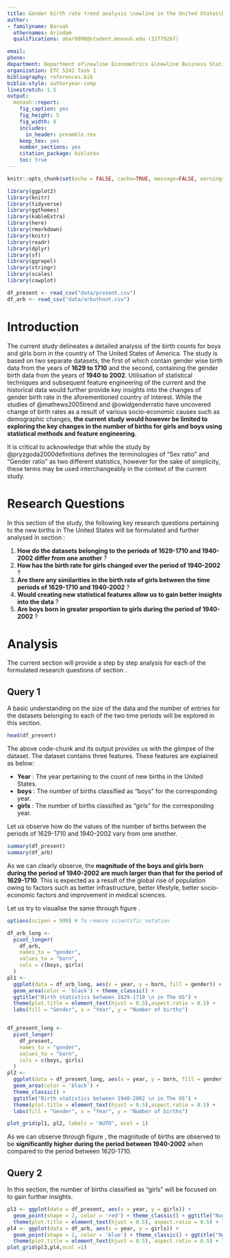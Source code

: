 ```yaml
---
title: Gender birth rate trend analysis \newline in the United States\huge
author:
- familyname: Baruah
  othernames: Arindam
  qualifications: abar0090@student.monash.edu (32779267)

email: 
phone: 
department: Department of\newline Econometrics &\newline Business Statistics
organization: ETC 5242 Task 1
bibliography: references.bib
biblio-style: authoryear-comp
linestretch: 1.5
output:
  monash::report:
    fig_caption: yes
    fig_height: 5
    fig_width: 8
    includes:
      in_header: preamble.tex
    keep_tex: yes
    number_sections: yes
    citation_package: biblatex
    toc: true
---
```


```r
knitr::opts_chunk$set(echo = FALSE, cache=TRUE, message=FALSE, warning=FALSE,tidy.opts = list(width.cutoff = 60), tidy = TRUE)
```

```r

library(ggplot2)
library(knitr)
library(tidyverse)
library(ggthemes)
library(kableExtra)
library(here)
library(rmarkdown)
library(knitr)
library(readr)
library(dplyr)
library(sf)
library(ggrepel)
library(stringr)
library(scales)
library(cowplot)
```


```r
df_present <- read_csv("data/present.csv")
df_arb <- read_csv("data/arbuthnot.csv")
```

# Introduction

The current study delineates a detailed analysis of the birth counts for boys and girls born in the country of The United States of America. The study is based on two separate datasets, the first of which contain gender wise birth data from the years of __1629 to 1710__ and the second, containing the gender birth data from the years of __1940 to 2002__. Utilisation of statistical techniques and subsequent feature engineering of the current and the historical data would further provide key insights into the changes of gender birth rate in the aforementioned country of interest. While the studies of @mathews2005trend and @owidgenderratio have uncovered change of birth rates as a result of various socio-economic causes such as demographic changes, __the current study would however be limited to exploring the key changes in the number of births for girls and boys using statistical methods and feature engineering.__

It is critical to acknowledge that while the study by @pryzgoda2000definitions defines the terminologies of "Sex ratio" and "Gender ratio" as two different statistics, however for the sake of simplicity, these terms may be used interchangeably in the context of the current study.

# Research Questions {#label1}

In this section of the study, the following key research questions pertaining to the new births in The United States will be formulated and further analysed in section \ref{label2} :

1. __How do the datasets belonging to the periods of 1629-1710 and 1940-2002 differ from one another__ ? 
2. __How has the birth rate for girls changed over the period of 1940-2002__ ? 
3. __Are there any similarities in the birth rate of girls between the time periods of 1629-1710 and 1940-2002__ ?
4. __Would creating new statistical features allow us to gain better insights into the data__ ?
5. __Are boys born in greater proportion to girls during the period of 1940-2002__ ?

# Analysis {#label2}

The current section will provide a step by step analysis for each of the formulated research questions of section \ref{label1}.

## Query 1

A basic understanding on the size of the data and the number of entries for the datasets belonging to each of the two time periods will be explored in this section.

```r
head(df_present)
```

The above code-chunk and its output provides us with the glimpse of the dataset. The dataset contains three features. These features are explained as below:

- __Year__ : The year pertaining to the count of new births in the United States.
- __boys__ : The number of births classified as "boys" for the corresponding year.
- __girls__ : The number of births classified as "girls" for the corresponding year.

Let us observe how do the values of the number of births between the periods of 1629-1710 and 1940-2002 vary from one another.

\scriptsize
```r
summary(df_present)
summary(df_arb)
```
\normalsize

As we can clearly observe, the __magnitude of the boys and girls born during the period of 1940-2002 are much larger than that for the period of 1629-1710__. This is expected as a result of the global rise of population owing to factors such as better infrastructure, better lifestyle, better socio-economic factors and  improvement in medical sciences.

Let us try to visualise the same through figure \ref{fig:figbirth}.

\scriptsize
```r

options(scipen = 999) # To remove scientific notation

df_arb_long <-
  pivot_longer(
    df_arb,
    names_to = "gender",
    values_to = "born",
    cols = c(boys, girls)
  )
pl1 <-
  ggplot(data = df_arb_long, aes(x = year, y = born, fill = gender)) + 
  geom_area(color = 'black') + theme_classic() + 
  ggtitle("Birth statistics between 1629-1710 \n in The US") + 
  theme(plot.title = element_text(hjust = 0.5),aspect.ratio = 0.5) + 
  labs(fill = "Gender", x = "Year", y = "Number of births")


df_present_long <-
  pivot_longer(
    df_present,
    names_to = "gender",
    values_to = "born",
    cols = c(boys, girls)
  )
pl2 <-
  ggplot(data = df_present_long, aes(x = year, y = born, fill = gender)) + 
  geom_area(color = 'black') + 
  theme_classic() + 
  ggtitle("Birth statistics between 1940-2002 \n in The US") + 
  theme(plot.title = element_text(hjust = 0.5),aspect.ratio = 0.5) + 
  labs(fill = "Gender", x = "Year", y = "Number of births")

plot_grid(pl1, pl2, labels = "AUTO", ncol = 1)
```

\normalsize

As we can observe through figure \ref{fig:figbirth}, the magnitude of births are observed to be __significantly higher during the period between 1940-2002__ when compared to the period between 1620-1710.

## Query 2

In this section, the number of births classified as "girls" will be focused on to gain further insights.

\scriptsize
```r
pl3 <- ggplot(data = df_present, aes(x = year, y = girls)) +
  geom_point(shape = 2, color = 'red') + theme_classic() + ggtitle("Number of girls born during 1940-2002 \n in the US") + 
  theme(plot.title = element_text(hjust = 0.5), aspect.ratio = 0.5) + labs(x = "Year", y = "Number of births")
pl4 <- ggplot(data = df_arb, aes(x = year, y = girls)) +
  geom_point(shape = 2, color = 'blue') + theme_classic() + ggtitle("Number of girls born during 1629-1710 \n in the US") + 
  theme(plot.title = element_text(hjust = 0.5), aspect.ratio = 0.5) + labs(x = "Year", y = "Number of births")
plot_grid(pl3,pl4,ncol =1)
```


